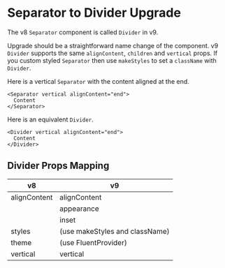 
<Meta title="Concepts/Upgrading/from v8/Components/Separator to Divider Upgrade" />

# Separator to Divider Upgrade

The v8 `Separator` component is called `Divider` in v9.

Upgrade should be a straightforward name change of the component.
v9 `Divider` supports the same `alignContent`, `children` and `vertical` props.
If you custom styled `Separator` then use `makeStyles` to set a `className` with `Divider`.

Here is a vertical `Separator` with the content aligned at the end.

```tsx
<Separator vertical alignContent="end">
  Content
</Separator>
```

Here is an equivalent `Divider`.

```tsx
<Divider vertical alignContent="end">
  Content
</Divider>
```

## Divider Props Mapping

| v8           | v9                             |
| ------------ | ------------------------------ |
| alignContent | alignContent                   |
|              | appearance                     |
|              | inset                          |
| styles       | (use makeStyles and className) |
| theme        | (use FluentProvider)           |
| vertical     | vertical                       |
